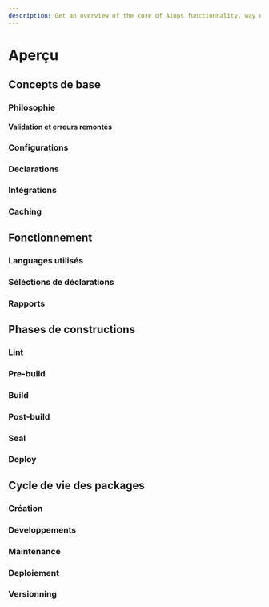 ```yaml
---
description: Get an overview of the core of Aiops functionnality, way of working and how to use it.
---
```


# Aperçu

## Concepts de base

### Philosophie


#### Validation et erreurs remontés


### Configurations


### Declarations


### Intégrations


### Caching


## Fonctionnement

### Languages utilisés


### Séléctions de déclarations


### Rapports


## Phases de constructions


### Lint


### Pre-build


### Build


### Post-build


### Seal


### Deploy


## Cycle de vie des packages

### Création

### Developpements

### Maintenance

### Deploiement

### Versionning

